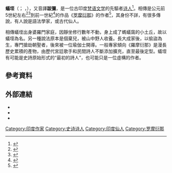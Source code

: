 {{Infobox Hindu leader
| works              = 《[[罗摩衍那|罗摩衍那]]》
| image              = Valmiki Ramayana.jpg
| religion           = [[印度教|印度教]]
| caption            = 正在写《罗摩衍那》的智者蟻垤
| title              = 
| father             = Pracheta
| honors             = {{Plainlist|
* Adi Kavi
* Maharishi
}}
}}

'''蟻垤'''（{{lang-sa|वाल्मीकि}}； '''{{transl|sa|ISO|Vālmīki}}''' {{IPA-sa|ʋɑːlmiːki|}}，{{bd|?||?||}}），又音譯'''跋彌'''，是一位古印度[[梵语文学|梵语文学]]的先驅者[[诗人|诗人]]<ref name="ISD2000">{{cite book |title=Encyclopaedia of Scheduled Castes and Scheduled Tribes |date=2000 |publisher=Institute for Sustainable Development |isbn=978-81-261-0655-4 |page=479 |language=en}}</ref>。相傳是公元前5世紀左右<ref>{{cite news |url=https://www.theguardian.com/artanddesign/2008/aug/23/art.ramayana |title=All Indian life is here |newspaper=The Guardian |date=2008-08-23 |access-date=2015-04-27 |quote=第三段："Dating in its current form from around the middle of the first millennium BC, it is traditionally credited to the sage Valmiki, who is said to have invented the sloka form (stanzas of two lines, each with 16 syllables) while writing it." |archive-date=2013-09-02 |archive-url=https://web.archive.org/web/20130902143318/http://www.theguardian.com/artanddesign/2008/aug/23/art.ramayana |dead-url=no }}</ref><ref>{{cite web |url=https://mumbaimirror.indiatimes.com/news/india/was-ram-born-in-ayodhya/articleshow/77380259.cms |title=Was Ram born in Ayodhya |first=Devdutt |last=Pattanaik |website=mumbaimirror |date=2020-08-08 |language=en |access-date=2021-11-20 |archive-date=2020-08-14 |archive-url=https://web.archive.org/web/20200814150318/https://mumbaimirror.indiatimes.com/news/india/was-ram-born-in-ayodhya/articleshow/77380259.cms |dead-url=no }}</ref>到前一世紀<ref>{{cite web|title=Sri Aurobindo on the Indian Epic Ramayana|url=http://uwf.edu/lgoel/documents/asriaurobindoonindianepicramayana.pdf|website=uwf.edu|publisher=University of West Florida|access-date=27 April 2015|page=2|quote=read end paragraph of page 2|archive-date=2015-04-17|archive-url=https://web.archive.org/web/20150417025506/http://uwf.edu/lgoel/documents/ASriAurobindoonIndianEpicRamayana.pdf|dead-url=no}}</ref>的作品《[[罗摩衍那|罗摩衍那]]》的作者<ref name="Golgman1">{{cite book | author = Valmiki, Robert P. Goldman | title = {{IAST|The Ramayana of Valmiki}}: An Epic of Ancient India | volume = 1 | publisher = Princeton University Press | year = 1990 | pages = [https://archive.org/details/ramayanaofva01valm/page/14 14–15] | isbn = 0-691-01485-X | url-access = registration | url = https://archive.org/details/ramayanaofva01valm/page/14 }}</ref>，其身份不詳，有很多傳說，有人說是語法學家，或古代仙人。

相傳蟻垤出身婆羅門家庭，因靜坐修行數年不動，身上成了螞蟻窩的小土丘，故以蟻垤為名。另一種說法原本是個棄兒，被山中野人收養。長大成家後，以偷盜為生，專門搶劫朝聖者，後來被一位瑜伽士開導。一般專家傾向《羅摩衍那》是漫長歷史累積的產物，由歷代宮廷歌手和民間詩人不斷添加擴充，直至最後定型。蟻垤有可能是史詩原始形式的“最初的詩人”，也可能只是一位虛構的作者。

== 參考資料 ==
{{reflist}}

== 外部連結 ==
{{Commonscat|Valmiki}}
* {{wikiquote-inline|en:Valmiki|蚁垤{{en icon}}}}
* {{wikisource-inline|en:Author:Valmiki|蚁垤{{en icon}}}}
* {{Gutenberg author |id=7984}}

{{印度神話}}
{{Authority control}}
[[Category:印度作家|Category:印度作家]]
[[Category:史诗诗人|Category:史诗诗人]]
[[Category:印度仙人|Category:印度仙人]]
[[Category:罗摩衍那|Category:罗摩衍那]]